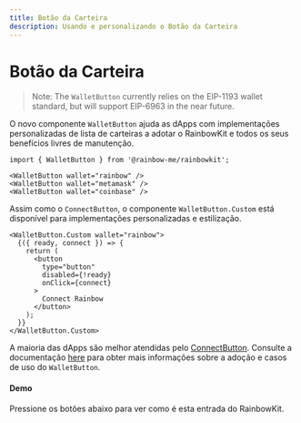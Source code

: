 ```yaml
---
title: Botão da Carteira
description: Usando e personalizando o Botão da Carteira
---
```


# Botão da Carteira

> Note: The `WalletButton` currently relies on the EIP-1193 wallet standard, but will support EIP-6963 in the near future.

O novo componente `WalletButton` ajuda as dApps com implementações personalizadas de lista de carteiras a adotar o RainbowKit e todos os seus benefícios livres de manutenção.

```tsx
import { WalletButton } from '@rainbow-me/rainbowkit';

<WalletButton wallet="rainbow" />
<WalletButton wallet="metamask" />
<WalletButton wallet="coinbase" />
```

Assim como o `ConnectButton`, o componente `WalletButton.Custom` está disponível para implementações personalizadas e estilização.

```tsx
<WalletButton.Custom wallet="rainbow">
  {({ ready, connect }) => {
    return (
      <button
        type="button"
        disabled={!ready}
        onClick={connect}
      >
        Connect Rainbow
      </button>
    );
  }}
</WalletButton.Custom>
```

A maioria das dApps são melhor atendidas pelo [ConnectButton](https://www.rainbowkit.com/docs/connect-button). Consulte a documentação [here](https://www.rainbowkit.com/docs/wallet-button) para obter mais informações sobre a adoção e casos de uso do `WalletButton`.

#### Demo

Pressione os botões abaixo para ver como é esta entrada do RainbowKit.

<WalletButtonDemo />
